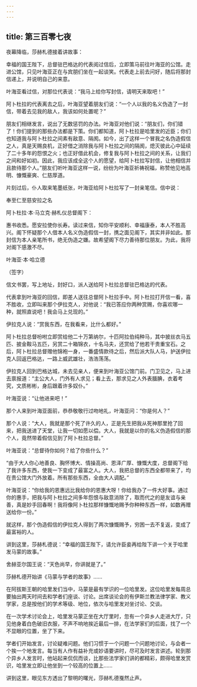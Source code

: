 ```yaml
---
---
---
```

title: 第三百零七夜
---






夜幕降临，莎赫札德接着讲故事：





幸福的国王陛下，总督驻巴格达的代表阅过信后，立即策马前往叶海亚的公馆。走进公馆，只见叶海亚正在与宾朋们坐在一起谈笑。代表走上前去问好，随后将那封信递上，并说明自己的来意。

叶海亚看过信，对那位代表说：“我马上给你写封信，请明天来取吧！”

阿卜杜拉的代表离去之后，叶海亚望着朋友们说：“一个人以我的名义伪造了一封信，带着去见我的敌人，我该如何处置呢？”

朋友们相继发言，说出了无数惩罚的办法。叶海亚对他们说：“朋友们，你们错了！你们提到的那些办法都是下策。你们都知道，阿卜杜拉是哈里发的近臣；你们也知道我与阿卜杜拉之间素有敌意、隔阂。如今，出了这样一个冒我之名伪造假信之人，真是天赐良机，正好借之消除我与阿卜杜拉之间的隔阂，熄灭彼此心中延续了二十多年的怨恨之火；也正好借此机会，修复我与阿卜杜拉之间的关系，让我们之间和好如初。因此，我应该成全这个人的愿望，给阿卜杜拉写封信，让他相信并且款待那个人。”朋友们听叶海亚这样一说，纷纷为叶海亚祈祷祝福，称赞他见地高明、慷慨豪爽、仁慈厚道。

片刻过后，仆人取来笔墨纸张，叶海亚给阿卜杜拉写了一封亲笔信。信中说：


奉至仁至慈安拉之名

阿卜杜拉·本·马立克·赫札仪总督阁下：

惠书收悉。愿安拉使你长寿。读过来信，知你平安顺利、幸福康泰，本人不胜高兴。阁下怀疑那个人借本人名义伪造假信一封，携之面见阁下，其实并非如此。那封信为本人亲笔所书，绝无伪造之嫌。故希望阁下尽力善待那位朋友。为此，我将对阁下感激不尽。

叶海亚·本·哈立德

（签字）



信文书罢，写上地址，封好口，派人送给阿卜杜拉总督驻巴格达的代表。

代表拿到叶海亚的回信，即差人送往总督阿卜杜拉手中。阿卜杜拉打开信一看，喜不胜收，立即叫来那个伊拉克人，对他说：“我已答应你两种赏赐，你喜欢哪一种，就照直说吧！我会马上兑现的。”

伊拉克人说：“赏我东西，在我看来，比什么都好。”

阿卜杜拉总督吩咐立即赏给他二十万第纳尔，十匹阿拉伯纯种马，其中披丝衣马五匹、披金鞍马五匹，另赏二十箱锦衣，十名马夫，还赏给了他若干贵重宝石。之后，阿卜杜拉总督赠他锦袍一身，一番盛情款待之后，然后派大队人马，护送伊拉克人回返巴格达，一路上威武雄壮，浩浩荡荡。

伊拉克人回到巴格达城，未去见亲人，便来到叶海亚公馆门前。门卫见之，马上进去禀报道：“主公大人，门外有人求见；看上去，那求见之人外表腼腆，衣着考究，文质彬彬，身后跟着许多奴仆。”

叶海亚说：“让他进来吧！”

那个人来到叶海亚面前，恭恭敬敬行过吻地礼，叶海亚问：“你是何人？”

那个人说：“大人，我就是那个死了许久的人，正是先生把我从死神那里抢了回来，把我送进了天堂，让我一切如愿以偿。大人，我就是以你的名义伪造假信的那个人，竟然带着假信见到了阿卜杜拉总督。”

叶海亚说：“总督待你如何？给了你些什么？”

“由于大人你心地善良、胸怀博大、情操高尚、恩泽广厚、慷慨大度，总督阁下给了我许多东西，使我一下变成了最富之人。大人，我把总督的东西全都带来了，均在贵公馆大门外放着。所有那些东西，全由大人调配。”

叶海亚说：“你给我的恩惠远比我给你的恩惠大呀！你给我办了一件大好事。通过你的惠手，把我与阿卜杜拉之间多年怨恨与敌意消除了，取而代之的是友谊与亲善，真是妙手回春啊！我将像阿卜杜拉那样慷慨地赐予你种种东西一样，如数再赠送给你一份。”

就这样，那个伪造假信的伊拉克人得到了两次慷慨赐予，穷困一去不复返，变成了最富裕的人。





讲到这里，莎赫札德说：“幸福的国王陛下，请允许臣妾再给陛下讲一个关于哈里发马蒙的故事。”

舍赫亚尔国王说：“天色尚早，你讲就是了。”

莎赫札德开始讲《马蒙与学者的故事》……

在阿拔斯王朝的哈里发们当中，马蒙是最有学识的一位哈里发。这位哈里发每周总要抽出两天时间去和学者们座谈、讨论。出席谈论会的有伊斯兰教法律学家、教义学家，总是按他们的学术等级、地位，依次与哈里发对坐讨论、交谈。

在一次学术讨论会上，哈里发马蒙正坐在大厅里时，忽有一个异乡人走进大厅，只见他身着白色破旧衣服，不声不响地挨近最后一排，在法学家们的后面，找了一个不显眼的位置，坐了下来。

学者们开始发言，讨论疑难问题。他们习惯于一个问题一个问题地讨论，与会者一个挨一个地发言。每当有人作有益补充或妙语要讲时，尽可及时发言讲述。轮到那个异乡人发言时，他站起来侃侃而谈，比那些法学家们讲的都精彩，颇得哈里发赏识，哈里发立即让他坐到一个较高的位置上……





讲到这里，眼见东方透出了黎明的曙光，莎赫札德戛然止声。